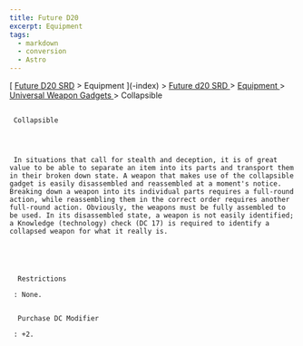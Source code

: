 ```yaml
---
title: Future D20
excerpt: Equipment
tags:
  - markdown
  - conversion
  - Astro
---
```







[
[Future D20 SRD]( / ) > Equipment
     ](-index)
     >
     [
      Future d20 SRD
     ](future-d20-srd-index)
     >
     [
      Equipment
     ](future-d20-srd-equipment-index)
     >
     [
      Universal Weapon Gadgets
     ](future-d20-srd-equipment-gadgets-universal-weapons-index)
     > Collapsible
    





## 
     Collapsible
    



     In situations that call for stealth and deception, it is of great value to be able to separate an item into its parts and transport them in their broken down state. A weapon that makes use of the collapsible gadget is easily disassembled and reassembled at a moment's notice. Breaking down a weapon into its individual parts requires a full-round action, while reassembling them in the correct order requires another full-round action. Obviously, the weapons must be fully assembled to be used. In its disassembled state, a weapon is not easily identified; a Knowledge (technology) check (DC 17) is required to identify a collapsed weapon for what it really is.
    




      Restrictions
     
     : None.
     

      Purchase DC Modifier
     
     : +2.
    




